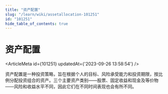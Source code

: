 ```yaml
---
title: "资产配置"
slug: "/learn/wiki/assetallocation-101251"
id: "101251"
hide_table_of_contents: true
---
```



# 资产配置

<ArticleMeta id={101251} updatedAt={'2023-09-26 13:58:54'} />
<div className='border-solid border-b border-t-0 my-4 border-[var(--ifm-color-gray-300)]' />

资产配置是一种投资策略，旨在根据个人的目标、风险承受能力和投资期限，按比例分配投资组合的资产。三个主要资产类别——股票、固定收益和现金及等价物——风险和收益水平不同，因此它们在不同时间表现也会有所不同。
